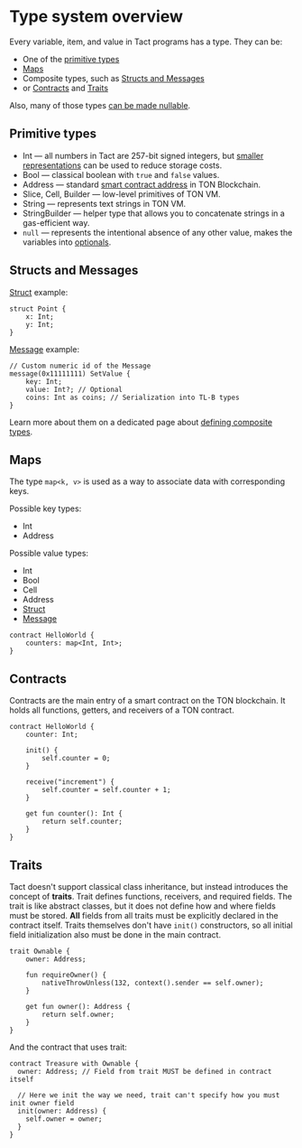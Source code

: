 # Type system overview


Every variable, item, and value in Tact programs has a type. They can be:

* One of the [primitive types](#primitive-types)
* [Maps](#maps)
* Composite types, such as [Structs and Messages](#structs-and-messages)
* or [Contracts](#contracts) and [Traits](#traits)

Also, many of those types [can be made nullable](/book/defining-types#optionals).

## Primitive types

* Int — all numbers in Tact are 257-bit signed integers, but [smaller representations](/book/integers#serialization) can be used to reduce storage costs.
* Bool — classical boolean with `true` and `false` values.
* Address — standard [smart contract address](https://docs.ton.org/learn/overviews/addresses#address-of-smart-contract) in TON Blockchain.
* Slice, Cell, Builder — low-level primitives of TON VM.
* String — represents text strings in TON VM.
* StringBuilder — helper type that allows you to concatenate strings in a gas-efficient way.
* `null` — represents the intentional absence of any other value, makes the variables into [optionals](/book/defining-types#optionals).

## Structs and Messages

[Struct](/book/defining-types#structs) example:

```tact
struct Point {
    x: Int;
    y: Int;
}
```

[Message](/book/defining-types#messages) example:

```tact
// Custom numeric id of the Message
message(0x11111111) SetValue {
    key: Int;
    value: Int?; // Optional
    coins: Int as coins; // Serialization into TL-B types
}
```

Learn more about them on a dedicated page about [defining composite types](/book/defining-types).

## Maps

The type `map<k, v>` is used as a way to associate data with corresponding keys.

Possible key types:
* Int
* Address

Possible value types:
* Int
* Bool
* Cell
* Address
* [Struct](/book/defining-types#structs)
* [Message](/book/defining-types#messages)

```tact
contract HelloWorld {
    counters: map<Int, Int>;
}
```

## Contracts

Contracts are the main entry of a smart contract on the TON blockchain. It holds all functions, getters, and receivers of a TON contract.

```tact
contract HelloWorld {
    counter: Int;

    init() {
        self.counter = 0;
    }

    receive("increment") {
        self.counter = self.counter + 1;
    }

    get fun counter(): Int {
        return self.counter;
    }
}
```

## Traits

Tact doesn't support classical class inheritance, but instead introduces the concept of **traits**. Trait defines functions, receivers, and required fields. The trait is like abstract classes, but it does not define how and where fields must be stored. **All** fields from all traits must be explicitly declared in the contract itself. Traits themselves don't have `init()` constructors, so all initial field initialization also must be done in the main contract.

```tact
trait Ownable {
    owner: Address;

    fun requireOwner() {
        nativeThrowUnless(132, context().sender == self.owner);
    }

    get fun owner(): Address {
        return self.owner;
    }
}
```

And the contract that uses trait:

```tact
contract Treasure with Ownable {
  owner: Address; // Field from trait MUST be defined in contract itself

  // Here we init the way we need, trait can't specify how you must init owner field
  init(owner: Address) {
    self.owner = owner;
  }
}
```